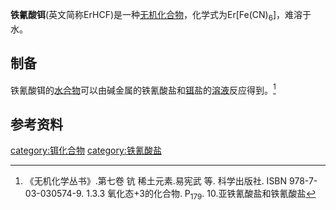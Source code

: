 {{Chembox
|   Name = 铁氰酸铒
|CustomizedImage=[[File:Er3+.svg|File:Er3+.svg]][[File:HexacyanidoferratIII_2.svg|171px]] 
|   IUPACName = Erbium(III) hexacyanoferrate(III)
|   OtherNames = 铁氰化铒
| Section1 = {{Chembox Identifiers
|   CASNo = 35706-04-8
|   CASNo_Ref = {{cascite|correct|CAS}}
|   RTECS = 
  }}
| Section2 = {{Chembox Properties
|   Formula = Er[Fe(CN)<sub>6</sub>]
|   MolarMass = 379.212
|   Appearance = 棕色固体<ref name=Rietman>E. A. Rietman. Some physical and chemical properties of the anhydrous rare earth hexacyanoferrates (II and III). ''Journal of Materials Science Letters'', 1986, 5(2), pp 231–23. DOI: 10.1007/BF01672060</ref>
|   Density = 
|   Solubility = 难溶
|   MeltingPt = 
|   BoilingPt = 
  }}
| Section3 = {{Chembox Structure
|   Coordination = 
|   CrystalStruct = 
  }}
| Section7 = {{Chembox Hazards
|   MainHazards = 
|   RPhrases =
|   SPhrases = 
  }}
| Section8 = {{Chembox Related
|   OtherCations = [[铁氰酸钕|铁氰酸钕]]<br />[[铁氰酸钐|铁氰酸钐]]<br />[[铁氰酸镝|铁氰酸镝]]
  }}
}}

'''铁氰酸铒'''(英文简称ErHCF)是一种[[无机化合物|无机化合物]]，化学式为Er[Fe(CN)<sub>6</sub>]，难溶于水。
==制备==
铁氰酸铒的[[水合物|水合物]]可以由碱金属的铁氰酸盐和[[铒|铒]]盐的[[溶液|溶液]]反应得到。<ref name=wj>《无机化学丛书》.第七卷 钪 稀土元素.易宪武 等. 科学出版社. ISBN 978-7-03-030574-9. 1.3.3 氧化态+3的化合物. P<sub>179</sub>. 10.亚铁氰酸盐和铁氰酸盐</ref>
==参考资料==
{{reflist}}
{{铁氰酸盐}}
[[category:铒化合物|category:铒化合物]]
[[category:铁氰酸盐|category:铁氰酸盐]]